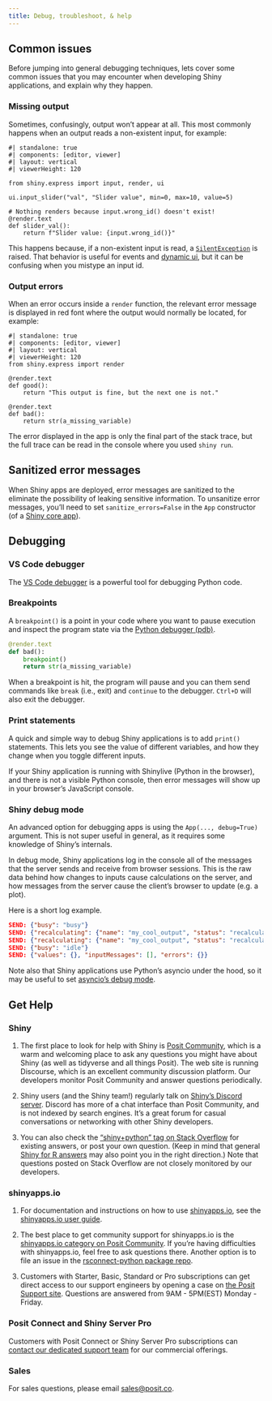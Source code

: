 ```yaml
---
title: Debug, troubleshoot, & help
---
```


## Common issues

Before jumping into general debugging techniques, lets cover some common issues that you may encounter when developing Shiny applications, and explain why they happen.

### Missing output

Sometimes, confusingly, output won't appear at all.
This most commonly happens when an output reads a non-existent input, for example:

```shinylive-python
#| standalone: true
#| components: [editor, viewer]
#| layout: vertical
#| viewerHeight: 120

from shiny.express import input, render, ui

ui.input_slider("val", "Slider value", min=0, max=10, value=5)

# Nothing renders because input.wrong_id() doesn't exist!
@render.text
def slider_val():
    return f"Slider value: {input.wrong_id()}"
```

This happens because, if a non-existent input is read, a [`SilentException`](../api/req.html#shiny.req) is raised. That behavior is useful for events and [dynamic ui](ui-dynamic.qmd), but it can be confusing when you mistype an input id.

### Output errors

When an error occurs inside a `render` function, the relevant error message is displayed in red font where the output would normally be located, for example:

```shinylive-python
#| standalone: true
#| components: [editor, viewer]
#| layout: vertical
#| viewerHeight: 120
from shiny.express import render

@render.text
def good():
    return "This output is fine, but the next one is not."

@render.text
def bad():
    return str(a_missing_variable)
```

The error displayed in the app is only the final part of the stack trace, but the full trace can be read in the console where you used `shiny run`.

::: callout-note
## Sanitized error messages

When Shiny apps are deployed, error messages are sanitized to the eliminate the possibility of leaking sensitive information. To unsanitize error messages, you'll need to set `sanitize_errors=False` in the `App` constructor (of a [Shiny core app](express-vs-core.qmd)).
:::



## Debugging

### VS Code debugger

The [VS Code debugger](https://code.visualstudio.com/docs/editor/debugging) is a powerful tool for debugging Python code.

### Breakpoints

A `breakpoint()` is a point in your code where you want to pause execution and inspect the program state via the [Python debugger (pdb)](https://docs.python.org/3/library/pdb.html).

```python
@render.text
def bad():
    breakpoint()
    return str(a_missing_variable)
```

When a breakpoint is hit, the program will pause and you can them send commands like `break` (i.e., exit) and `continue` to the debugger. `Ctrl+D` will also exit the debugger.


### Print statements

A quick and simple way to debug Shiny applications is to add `print()` statements.
This lets you see the value of different variables, and how they change when you toggle different inputs.

::: callout-warning
If your Shiny application is running with Shinylive (Python in the browser), and there is not a visible Python console, then error messages will show up in your browser's JavaScript console.
:::


### Shiny debug mode

An advanced option for debugging apps is using the `App(..., debug=True)` argument.
This is not super useful in general, as it requires some knowledge of Shiny's internals.

In debug mode, Shiny applications log in the console all of the messages that the server sends and receive from browser sessions.
This is the raw data behind how changes to inputs cause calculations on the server, and how messages from the server cause the client's browser to update (e.g. a plot).

Here is a short log example.

```json
SEND: {"busy": "busy"}
SEND: {"recalculating": {"name": "my_cool_output", "status": "recalculating"}}
SEND: {"recalculating": {"name": "my_cool_output", "status": "recalculated"}}
SEND: {"busy": "idle"}
SEND: {"values": {}, "inputMessages": [], "errors": {}}
```

Note also that Shiny applications use Python's asyncio under the hood, so it may be useful to set
[asyncio's debug mode](https://docs.python.org/3/library/asyncio-dev.html#debug-mode).


## Get Help

### Shiny

  1. The first place to look for help with Shiny is [Posit Community](https://community.rstudio.com/c/shiny){target="_blank"}, which is a warm and welcoming place to ask any questions you might have about Shiny (as well as tidyverse and all things Posit). The web site is running Discourse, which is an excellent community discussion platform. Our developers monitor Posit Community and answer questions periodically.

  2. Shiny users (and the Shiny team!) regularly talk on [Shiny's Discord server](https://discord.gg/yMGCamUMnS){target="_blank"}. Discord has more of a chat interface than Posit Community, and is not indexed by search engines. It's a great forum for casual conversations or networking with other Shiny developers.

  3. You can also check the ["shiny+python" tag on Stack Overflow](https://stackoverflow.com/questions/tagged/shiny+python){target="_blank"} for existing answers, or post your own question. (Keep in mind that general [Shiny for R answers](https://stackoverflow.com/questions/tagged/shiny){target="_blank"} may also point you in the right direction.) Note that questions posted on Stack Overflow are not closely monitored by our developers.

### shinyapps.io

  1. For documentation and instructions on how to use [shinyapps.io](http://shinyapps.io){target="_blank"}, see the [shinyapps.io user guide](https://docs.posit.co/shinyapps.io/){target="_blank"}.

  2. The best place to get community support for shinyapps.io is the [shinyapps.io category on Posit Community](https://community.rstudio.com/tags/shinyappsio){target="_blank"}. If you're having difficulties with shinyapps.io, feel free to ask questions there. Another option is to file an issue in the [rsconnect-python package repo](https://github.com/rstudio/rsconnect-python/issues){target="_blank"}.


  3. Customers with Starter, Basic, Standard or Pro subscriptions can get direct access to our support engineers by opening a case on [the Posit Support site](https://support.posit.co/){target="_blank"}. Questions are answered from 9AM - 5PM(EST) Monday - Friday.


### Posit Connect and Shiny Server Pro

Customers with Posit Connect or Shiny Server Pro subscriptions can [contact our dedicated support team](https://support.posit.co/){target="_blank"} for our commercial offerings.

### Sales

For sales questions, please email [sales@posit.co](mailto:sales@posit.co).
